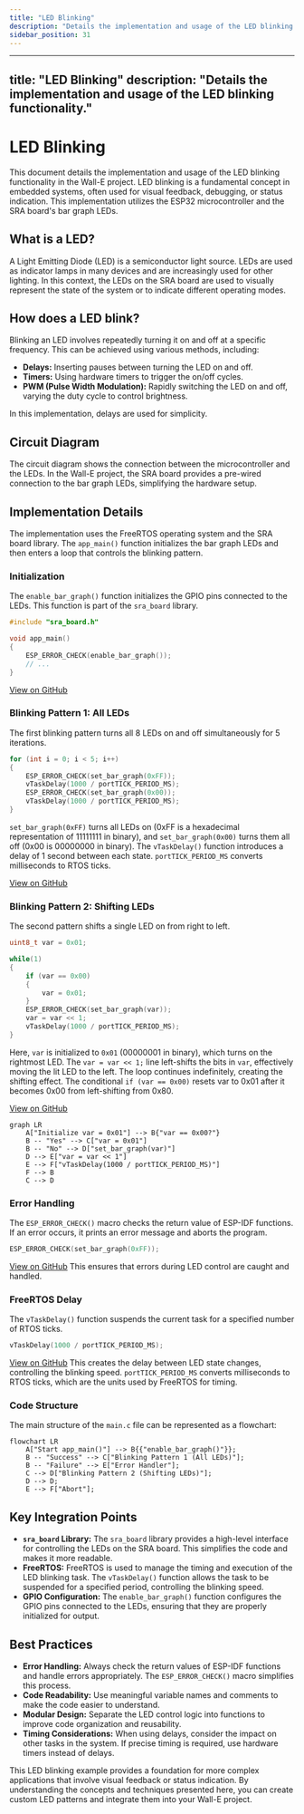 ```yaml
---
title: "LED Blinking"
description: "Details the implementation and usage of the LED blinking functionality."
sidebar_position: 31
---
```


---
title: "LED Blinking"
description: "Details the implementation and usage of the LED blinking functionality."
---

# LED Blinking

This document details the implementation and usage of the LED blinking functionality in the Wall-E project. LED blinking is a fundamental concept in embedded systems, often used for visual feedback, debugging, or status indication. This implementation utilizes the ESP32 microcontroller and the SRA board's bar graph LEDs.

## What is a LED?

A Light Emitting Diode (LED) is a semiconductor light source. LEDs are used as indicator lamps in many devices and are increasingly used for other lighting. In this context, the LEDs on the SRA board are used to visually represent the state of the system or to indicate different operating modes.

## How does a LED blink?

Blinking an LED involves repeatedly turning it on and off at a specific frequency. This can be achieved using various methods, including:

*   **Delays:** Inserting pauses between turning the LED on and off.
*   **Timers:** Using hardware timers to trigger the on/off cycles.
*   **PWM (Pulse Width Modulation):** Rapidly switching the LED on and off, varying the duty cycle to control brightness.

In this implementation, delays are used for simplicity.

## Circuit Diagram

The circuit diagram shows the connection between the microcontroller and the LEDs. In the Wall-E project, the SRA board provides a pre-wired connection to the bar graph LEDs, simplifying the hardware setup.

## Implementation Details

The implementation uses the FreeRTOS operating system and the SRA board library. The `app_main()` function initializes the bar graph LEDs and then enters a loop that controls the blinking pattern.

### Initialization

The `enable_bar_graph()` function initializes the GPIO pins connected to the LEDs. This function is part of the `sra_board` library.

```c
#include "sra_board.h"

void app_main()
{
    ESP_ERROR_CHECK(enable_bar_graph());
    // ...
}
```

[View on GitHub](https://github.com/SRA-VJTI/Wall-E/blob/master/1_led_blink/main/main.c)

### Blinking Pattern 1: All LEDs

The first blinking pattern turns all 8 LEDs on and off simultaneously for 5 iterations.

```c
for (int i = 0; i < 5; i++)
{
    ESP_ERROR_CHECK(set_bar_graph(0xFF));
    vTaskDelay(1000 / portTICK_PERIOD_MS);
    ESP_ERROR_CHECK(set_bar_graph(0x00));
    vTaskDelay(1000 / portTICK_PERIOD_MS);
}
```

`set_bar_graph(0xFF)` turns all LEDs on (0xFF is a hexadecimal representation of 11111111 in binary), and `set_bar_graph(0x00)` turns them all off (0x00 is 00000000 in binary). The `vTaskDelay()` function introduces a delay of 1 second between each state.  `portTICK_PERIOD_MS` converts milliseconds to RTOS ticks.

[View on GitHub](https://github.com/SRA-VJTI/Wall-E/blob/master/1_led_blink/main/main.c)

### Blinking Pattern 2: Shifting LEDs

The second pattern shifts a single LED on from right to left.

```c
uint8_t var = 0x01;

while(1)
{   
    if (var == 0x00)
    {
        var = 0x01;
    }            
    ESP_ERROR_CHECK(set_bar_graph(var));
    var = var << 1;
    vTaskDelay(1000 / portTICK_PERIOD_MS);
}
```

Here, `var` is initialized to `0x01` (00000001 in binary), which turns on the rightmost LED. The `var = var << 1;` line left-shifts the bits in `var`, effectively moving the lit LED to the left. The loop continues indefinitely, creating the shifting effect. The conditional `if (var == 0x00)` resets var to 0x01 after it becomes 0x00 from left-shifting from 0x80.

[View on GitHub](https://github.com/SRA-VJTI/Wall-E/blob/master/1_led_blink/main/main.c)





```mermaid
graph LR
    A["Initialize var = 0x01"] --> B{"var == 0x00?"}
    B -- "Yes" --> C["var = 0x01"]
    B -- "No" --> D["set_bar_graph(var)"]
    D --> E["var = var << 1"]
    E --> F["vTaskDelay(1000 / portTICK_PERIOD_MS)"]
    F --> B
    C --> D
```



### Error Handling
The `ESP_ERROR_CHECK()` macro checks the return value of ESP-IDF functions. If an error occurs, it prints an error message and aborts the program.
```c
ESP_ERROR_CHECK(set_bar_graph(0xFF));
```
[View on GitHub](https://github.com/SRA-VJTI/Wall-E/blob/master/1_led_blink/main/main.c)
This ensures that errors during LED control are caught and handled.

### FreeRTOS Delay
The `vTaskDelay()` function suspends the current task for a specified number of RTOS ticks.
```c
vTaskDelay(1000 / portTICK_PERIOD_MS);
```
[View on GitHub](https://github.com/SRA-VJTI/Wall-E/blob/master/1_led_blink/main/main.c)
This creates the delay between LED state changes, controlling the blinking speed.  `portTICK_PERIOD_MS` converts milliseconds to RTOS ticks, which are the units used by FreeRTOS for timing.

### Code Structure

The main structure of the `main.c` file can be represented as a flowchart:





```mermaid
flowchart LR
    A["Start app_main()"] --> B{{"enable_bar_graph()"}};
    B -- "Success" --> C["Blinking Pattern 1 (All LEDs)"];
    B -- "Failure" --> E["Error Handler"];
    C --> D["Blinking Pattern 2 (Shifting LEDs)"];
    D --> D;
    E --> F["Abort"];
```



## Key Integration Points

*   **`sra_board` Library:**  The `sra_board` library provides a high-level interface for controlling the LEDs on the SRA board.  This simplifies the code and makes it more readable.
*   **FreeRTOS:** FreeRTOS is used to manage the timing and execution of the LED blinking task. The `vTaskDelay()` function allows the task to be suspended for a specified period, controlling the blinking speed.
*   **GPIO Configuration:** The `enable_bar_graph()` function configures the GPIO pins connected to the LEDs, ensuring that they are properly initialized for output.

## Best Practices

*   **Error Handling:** Always check the return values of ESP-IDF functions and handle errors appropriately. The `ESP_ERROR_CHECK()` macro simplifies this process.
*   **Code Readability:** Use meaningful variable names and comments to make the code easier to understand.
*   **Modular Design:** Separate the LED control logic into functions to improve code organization and reusability.
*   **Timing Considerations:** When using delays, consider the impact on other tasks in the system. If precise timing is required, use hardware timers instead of delays.

This LED blinking example provides a foundation for more complex applications that involve visual feedback or status indication. By understanding the concepts and techniques presented here, you can create custom LED patterns and integrate them into your Wall-E project.
```